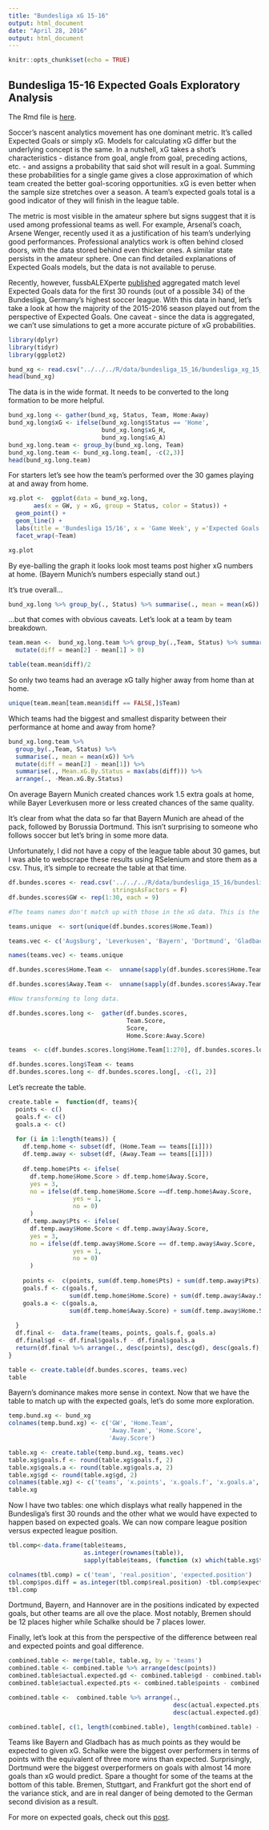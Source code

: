 ```yaml
---
title: "Bundesliga xG 15-16"
output: html_document
date: "April 28, 2016"
output: html_document
---
```


```r
knitr::opts_chunk$set(echo = TRUE)
```

## Bundesliga 15-16 Expected Goals Exploratory Analysis

The Rmd file is [here](http://rpubs.com/gfleetwood/bundes-15-16-xg).

Soccer's nascent analytics movement has one dominant metric. It's called Expected Goals or simply xG. Models for calculating xG differ but the underlying concept is the same. In a nutshell, xG takes a shot's characteristics - distance from goal, angle from goal, preceding actions, etc. - and assigns a probability that said shot will result in a goal. Summing these probabilities for a single game gives a close approximation of which team created the better goal-scoring opportunities. xG is even better when the sample size stretches over a season. A team's expected goals total is a good indicator of they will finish in the league table.

The metric is most visible in the amateur sphere but signs suggest that it is used among professional teams as well. For example, Arsenal's coach, Arsene Wenger, recently used it as a justification of his team's underlying good performances. Professional analytics work is often behind closed doors, with the data stored behind even thicker ones. A similar state persists in the amateur sphere. One can find detailed explanations of Expected Goals models, but the data is not available to peruse.

Recently, however, fussbALEXperte [published](https://fussbalex.wordpress.com/download/) aggregated match level Expected Goals data for the first 30 rounds (out of a possible 34) of the Bundesliga, Germany's highest soccer league. With this data in hand, let's take a look at how the majority of the 2015-2016 season played out from the perspective of Expected Goals. One caveat - since the data is aggregated, we can't use simulations to get a more accurate picture of xG probabilities.

```r

library(dplyr)
library(tidyr)
library(ggplot2)

bund_xg <- read.csv("../../../R/data/bundesliga_15_16/bundesliga_xg_15_16.csv")
head(bund_xg)
```

The data is in the wide format. It needs to be converted to the long formation to be more helpful. 

```r
bund_xg.long <- gather(bund_xg, Status, Team, Home:Away)
bund_xg.long$xG <- ifelse(bund_xg.long$Status == 'Home', 
                          bund_xg.long$xG_H, 
                          bund_xg.long$xG_A)
bund_xg.long.team <- group_by(bund_xg.long, Team)
bund_xg.long.team <- bund_xg.long.team[, -c(2,3)]
head(bund_xg.long.team)
```

For starters let's see how the team's performed over the 30 games playing at and away from home.

```r
xg.plot <-  ggplot(data = bund_xg.long, 
       aes(x = GW, y = xG, group = Status, color = Status)) + 
  geom_point() + 
  geom_line() + 
  labs(title = 'Bundesliga 15/16', x = 'Game Week', y ='Expected Goals For') +
  facet_wrap(~Team)

xg.plot
```

By eye-balling the graph it looks look most teams post higher xG numbers at home. (Bayern Munich's numbers especially stand out.)

It's true overall...

```r
bund_xg.long %>% group_by(., Status) %>% summarise(., mean = mean(xG))
```

...but that comes with obvious caveats. Let's look at a team by team breakdown.

```r
team.mean <-  bund_xg.long.team %>% group_by(.,Team, Status) %>% summarise(., mean = mean(xG)) %>% 
  mutate(diff = mean[2] - mean[1] > 0)

table(team.mean$diff)/2
```

So only two teams had an average xG tally higher away from home than at home.

```r
unique(team.mean[team.mean$diff == FALSE,]$Team)
```

Which teams had the biggest and smallest disparity between their performance at home and away from home?

```r
bund_xg.long.team %>% 
  group_by(.,Team, Status) %>% 
  summarise(., mean = mean(xG)) %>% 
  mutate(diff = mean[2] - mean[1]) %>% 
  summarise(., Mean.xG.By.Status = max(abs(diff))) %>% 
  arrange(., -Mean.xG.By.Status)
```

On average Bayern Munich created chances work 1.5 extra goals at home, while Bayer Leverkusen more or less created chances of the same quality.

It's clear from what the data so far that Bayern Munich are ahead of the pack, followed by Borussia Dortmund. This isn't surprising to someone who follows soccer but let's bring in some more data. 

Unfortunately, I did not have a copy of the league table about 30 games, but I was able to webscrape these results using RSelenium and store them as a csv. Thus, it's simple to recreate the table at that time. 

```r
df.bundes.scores <- read.csv('../../../R/data/bundesliga_15_16/bundesliga_15_16_scores.csv', 
                             stringsAsFactors = F)
df.bundes.scores$GW <- rep(1:30, each = 9)

#The teams names don't match up with those in the xG data. This is the conversion.

teams.unique  <- sort(unique(df.bundes.scores$Home.Team))

teams.vec <- c('Augsburg', 'Leverkusen', 'Bayern', 'Dortmund', 'Gladbach', "Darmstadt", "Frankfurt", "Hamburg", "Hannover", "Berlin", "Hoffenheim", "Ingolstadt", "K?ln", "Mainz", "Schalke", "Stuttgart", "Bremen", "Wolfsburg")

names(teams.vec) <- teams.unique

df.bundes.scores$Home.Team <-  unname(sapply(df.bundes.scores$Home.Team, (function (x) teams.vec[[x]])))

df.bundes.scores$Away.Team <-  unname(sapply(df.bundes.scores$Away.Team, (function (x) teams.vec[[x]])))

#Now transforming to long data.

df.bundes.scores.long <-  gather(df.bundes.scores, 
                                 Team.Score, 
                                 Score,
                                 Home.Score:Away.Score)

teams  <- c(df.bundes.scores.long$Home.Team[1:270], df.bundes.scores.long$Away.Team[271:540])

df.bundes.scores.long$Team <- teams 
df.bundes.scores.long <- df.bundes.scores.long[, -c(1, 2)]
```

Let's recreate the table.

```r
create.table =  function(df, teams){
  points <- c()
  goals.f <- c()
  goals.a <- c()
  
  for (i in 1:length(teams)) {
    df.temp.home <- subset(df, (Home.Team == teams[[i]]))
    df.temp.away <- subset(df, (Away.Team == teams[[i]]))
    
    df.temp.home$Pts <- ifelse(
      df.temp.home$Home.Score > df.temp.home$Away.Score,
      yes = 3, 
      no = ifelse(df.temp.home$Home.Score ==df.temp.home$Away.Score, 
                  yes = 1, 
                  no = 0)
      )
    df.temp.away$Pts <- ifelse(
      df.temp.away$Home.Score < df.temp.away$Away.Score, 
      yes = 3, 
      no = ifelse(df.temp.away$Home.Score == df.temp.away$Away.Score, 
                  yes = 1, 
                  no = 0)
      )
    
    points <-  c(points, sum(df.temp.home$Pts) + sum(df.temp.away$Pts))
    goals.f <- c(goals.f, 
                 sum(df.temp.home$Home.Score) + sum(df.temp.away$Away.Score))
    goals.a <- c(goals.a, 
                 sum(df.temp.home$Away.Score) + sum(df.temp.away$Home.Score))
    
  }
  df.final <-  data.frame(teams, points, goals.f, goals.a)
  df.final$gd <- df.final$goals.f - df.final$goals.a
  return(df.final %>% arrange(., desc(points), desc(gd), desc(goals.f), desc(goals.a)))
}

table <- create.table(df.bundes.scores, teams.vec)
table
```

Bayern's dominance makes more sense in context. Now that we have the table to match up with the expected goals, let's do some more exploration. 

```r
temp.bund.xg <- bund_xg
colnames(temp.bund.xg) <- c('GW', 'Home.Team', 
                            'Away.Team', 'Home.Score', 
                            'Away.Score')

table.xg <- create.table(temp.bund.xg, teams.vec)
table.xg$goals.f <- round(table.xg$goals.f, 2)
table.xg$goals.a <- round(table.xg$goals.a, 2)
table.xg$gd <- round(table.xg$gd, 2)
colnames(table.xg) <- c('teams', 'x.points', 'x.goals.f', 'x.goals.a', 'x.gd')
table.xg
```

Now I have two tables: one which displays what really happened in the Bundesliga's first 30 rounds and the other what we would have expected to happen based on expected goals. We can now compare league position versus expected league position.

```r
tbl.comp<-data.frame(table$teams, 
                     as.integer(rownames(table)), 
                     sapply(table$teams, (function (x) which(table.xg$teams == x))))

colnames(tbl.comp) = c('team', 'real.position', 'expected.position')
tbl.comp$pos.diff = as.integer(tbl.comp$real.position) -tbl.comp$expected.position
tbl.comp
```

Dortmund, Bayern, and Hannover are in the positions indicated by expected goals, but other teams are all ove the place. Most notably, Bremen should be 12 places higher while Schalke should be 7 places lower. 

Finally, let's look at this from the perspective of the difference between real and expected points and goal difference.

```r
combined.table <- merge(table, table.xg, by = 'teams')
combined.table <- combined.table %>% arrange(desc(points))
combined.table$actual.expected.gd <- combined.table$gd - combined.table$x.gd
combined.table$actual.expected.pts <- combined.table$points - combined.table$x.points

combined.table <-  combined.table %>% arrange(., 
                                              desc(actual.expected.pts),
                                              desc(actual.expected.gd))

combined.table[, c(1, length(combined.table), length(combined.table) - 1)]
```

Teams like Bayern and Gladbach has as much points as they would be expected to given xG. Schalke were the biggest over performers in terms of points with the equivalent of three more wins than expected. Surprisingly, Dortmund were the biggest overperformers on goals with almost 14 more goals than xG would predict. Spare a thought for some of the teams at the bottom of this table. Bremen, Stuttgart, and Frankfurt got the short end of the variance stick, and are in real danger of being demoted to the German second division as a result. 

For more on expected goals, check out this [post](http://cartilagefreecaptain.sbnation.com/2015/10/19/9295905/premier-league-projections-and-new-expected-goals).
